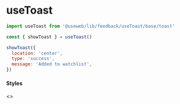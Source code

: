 
<Meta title='Lib/Feedback/Notifications/Toast/useToast' />

# useToast

```js
import useToast from '@useweb/lib/feedback/useToast/base/toast'
```

```js
const { showToast } = useToast()
```

```js
showToast({
  location: 'center',
  type: 'success',
  message: 'Added to watchlist',
})
```

#### Styles

<Story name='Styles'>
  <Variants />
</Story>

<Canvas>
  <Story name='Example'>
    <>
      <Example />
    </>
  </Story>
</Canvas>
